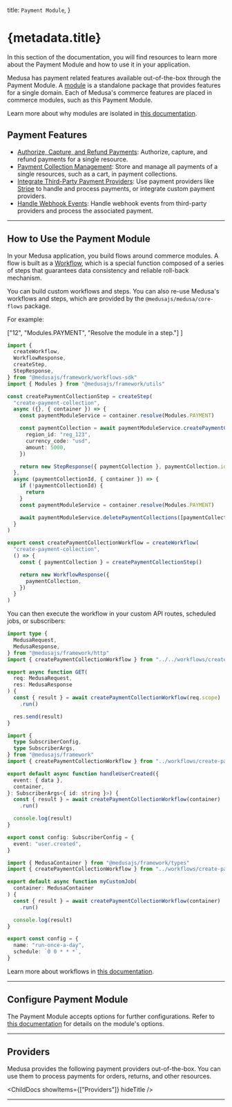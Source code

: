 
  title: `Payment Module`,
}

# {metadata.title}

In this section of the documentation, you will find resources to learn more about the Payment Module and how to use it in your application.

Medusa has payment related features available out-of-the-box through the Payment Module. A [module](!docs!/learn/fundamentals/modules) is a standalone package that provides features for a single domain. Each of Medusa's commerce features are placed in commerce modules, such as this Payment Module.

<Note>

Learn more about why modules are isolated in [this documentation](!docs!/learn/fundamentals/modules/isolation).

</Note>

## Payment Features

- [Authorize, Capture, and Refund Payments](./payment/page.mdx): Authorize, capture, and refund payments for a single resource.
- [Payment Collection Management](./payment-collection/page.mdx): Store and manage all payments of a single resources, such as a cart, in payment collections.
- [Integrate Third-Party Payment Providers](./payment-provider/page.mdx): Use payment providers like [Stripe](./payment-provider/stripe/page.mdx) to handle and process payments, or integrate custom payment providers.
- [Handle Webhook Events](./webhook-events/page.mdx): Handle webhook events from third-party providers and process the associated payment.

---

## How to Use the Payment Module

In your Medusa application, you build flows around commerce modules. A flow is built as a [Workflow](!docs!/learn/fundamentals/workflows), which is a special function composed of a series of steps that guarantees data consistency and reliable roll-back mechanism. 

You can build custom workflows and steps. You can also re-use Medusa's workflows and steps, which are provided by the `@medusajs/medusa/core-flows` package.

For example:

  ["12", "Modules.PAYMENT", "Resolve the module in a step."]
]

```ts title="src/workflows/create-payment-collection.ts" highlights={highlights}
import { 
  createWorkflow, 
  WorkflowResponse,
  createStep,
  StepResponse,
} from "@medusajs/framework/workflows-sdk"
import { Modules } from "@medusajs/framework/utils"

const createPaymentCollectionStep = createStep(
  "create-payment-collection",
  async ({}, { container }) => {
    const paymentModuleService = container.resolve(Modules.PAYMENT)

    const paymentCollection = await paymentModuleService.createPaymentCollections({
      region_id: "reg_123",
      currency_code: "usd",
      amount: 5000,
    })

    return new StepResponse({ paymentCollection }, paymentCollection.id)
  },
  async (paymentCollectionId, { container }) => {
    if (!paymentCollectionId) {
      return
    }
    const paymentModuleService = container.resolve(Modules.PAYMENT)

    await paymentModuleService.deletePaymentCollections([paymentCollectionId])
  }
)

export const createPaymentCollectionWorkflow = createWorkflow(
  "create-payment-collection",
  () => {
    const { paymentCollection } = createPaymentCollectionStep()

    return new WorkflowResponse({
      paymentCollection,
    })
  }
)
```

You can then execute the workflow in your custom API routes, scheduled jobs, or subscribers:

<CodeTabs group="resource-types">
  <CodeTab label="API Route" value="api-route">
    
```ts title="src/api/workflow/route.ts" highlights={[["11"], ["12"]]} collapsibleLines="1-6" expandButtonLabel="Show Imports"
import type {
  MedusaRequest,
  MedusaResponse,
} from "@medusajs/framework/http"
import { createPaymentCollectionWorkflow } from "../../workflows/create-payment-collection"

export async function GET(
  req: MedusaRequest,
  res: MedusaResponse
) {
  const { result } = await createPaymentCollectionWorkflow(req.scope)
    .run()

  res.send(result)
}
```

  </CodeTab>
  <CodeTab label="Subscriber" value="subscriber">
    
```ts title="src/subscribers/user-created.ts" highlights={[["11"], ["12"]]} collapsibleLines="1-6" expandButtonLabel="Show Imports"
import {
  type SubscriberConfig,
  type SubscriberArgs,
} from "@medusajs/framework"
import { createPaymentCollectionWorkflow } from "../workflows/create-payment-collection"

export default async function handleUserCreated({
  event: { data },
  container,
}: SubscriberArgs<{ id: string }>) {
  const { result } = await createPaymentCollectionWorkflow(container)
    .run()

  console.log(result)
}

export const config: SubscriberConfig = {
  event: "user.created",
}
```

  </CodeTab>
  <CodeTab label="Scheduled Job" value="scheduled-job">
    
```ts title="src/jobs/run-daily.ts" highlights={[["7"], ["8"]]}
import { MedusaContainer } from "@medusajs/framework/types"
import { createPaymentCollectionWorkflow } from "../workflows/create-payment-collection"

export default async function myCustomJob(
  container: MedusaContainer
) {
  const { result } = await createPaymentCollectionWorkflow(container)
    .run()

  console.log(result)
}

export const config = {
  name: "run-once-a-day",
  schedule: `0 0 * * *`,
}
```

  </CodeTab>
</CodeTabs>

Learn more about workflows in [this documentation](!docs!/learn/fundamentals/workflows).

---

## Configure Payment Module

The Payment Module accepts options for further configurations. Refer to [this documentation](./module-options/page.mdx) for details on the module's options.

---

## Providers

Medusa provides the following payment providers out-of-the-box. You can use them to process payments for orders, returns, and other resources.

<ChildDocs showItems={["Providers"]} hideTitle />

---

<CommerceModuleSections />